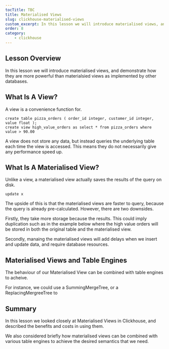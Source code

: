 ```yaml
---
tocTitle: TBC
title: Materialised Views
slug: clickhouse-materialised-views
custom_excerpt: In this lesson we will introduce materialised views, and demonstrate how they are more powerful than materialsied views as implemented by other databases.
order: 8
category:
    - clickhouse
---
```


## Lesson Overview

In this lesson we will introduce materialised views, and demonstrate how they are more powerful than materialsied views as implemented by other databases.

## What Is A View?

A view is a convenience function for.   

```
create table pizza_orders ( order_id integer, customer_id integer, value float );
create view high_value_orders as select * from pizza_orders where value > 90.00
```

A view does not store any data, but instead queries the underlying table each time the view is accessed.  This means they do not necessarily give any performance speed up. 

## What Is A Materialised View?

Unlike a view, a materialised view actually saves the results of the query on disk.

```
update x
```

The upside of this is that the materialised views are faster to query, because the query is already pre-calculated.  However, there are two downsides. 

Firstly, they take more storage because the results.  This could imply duplication such as in the example below where the high value orders will be stored in both the original table and the materialised view.  

Secondly, manaing the materialised views will add delays when we insert and update data, and require database resources.

## Materialised Views and Table Engines

The behaviour of our Materialised View can be combined with table engines to acheive. 

For instance, we could use a SummingMergeTree, or a ReplacingMergreeTree to

## Summary

In this lesson we looked closely at Materialised Views in Clickhouse, and described the benefits and costs in using them.  

We also considered briefly how materialised views can be combined with various table engines to achieve the desired semantics that we need.  